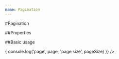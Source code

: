 ```yaml
---
name: Pagination
---
```



#Pagination

##Properties

<PropsTable of={Pagination} />

##Basic usage

<Playground>
  <Pagination
    onChange={(page, pageSize) => {
      console.log('page', page, 'page size', pageSize)
    }}
  />
</Playground>
